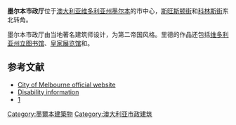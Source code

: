 {{Infobox building
|image               = Melbourne Town Hall-Collins Street.JPG
|caption             =
|name                = 墨尔本市政厅
|location_town       = [[墨尔本|墨尔本]]
|location_country    = {{AUS}}
|construction        = 1867年
|completion_date     = 1887年
|date_demolished=
}}

'''墨尔本市政厅'''位于[[澳大利亚|澳大利亚]][[维多利亚州|维多利亚州]][[墨尔本|墨尔本]]的市中心，[[斯旺斯顿街|斯旺斯顿街]]和[[科林斯街|科林斯街]]东北转角。

墨尔本市政厅由当地著名建筑师{{tsl|en|Article Name|Joseph Reed (architect)|約瑟夫·里德}}设计，为第二帝国风格。里德的作品还包括[[维多利亚州立图书馆|维多利亚州立图书馆]]、[[皇家展览馆|皇家展览馆]]和{{tsl|en|Article Name|Victorian Trades Hall|墨爾本貿易大廳}}。

==参考文献==
*[http://www.melbourne.vic.gov.au/ City of Melbourne official website] {{Wayback|url=http://www.melbourne.vic.gov.au/ |date=20080907145652 }}
*[https://web.archive.org/web/20070901105222/http://accessibility.com.au/melbourne/historic/goldenmile/town_hall.htm Disability information]
*[http://www.schantzorgan.com/ArchiveDetail.cfm?yJob=2161] {{Wayback|url=http://www.schantzorgan.com/ArchiveDetail.cfm?yJob=2161 |date=20080612054713 }}

{{coord|-37.815145|144.9667776|display=t|type:landmark}}
[[Category:墨爾本建築物|Category:墨爾本建築物]]
[[Category:澳大利亚市政建筑|Category:澳大利亚市政建筑]]
